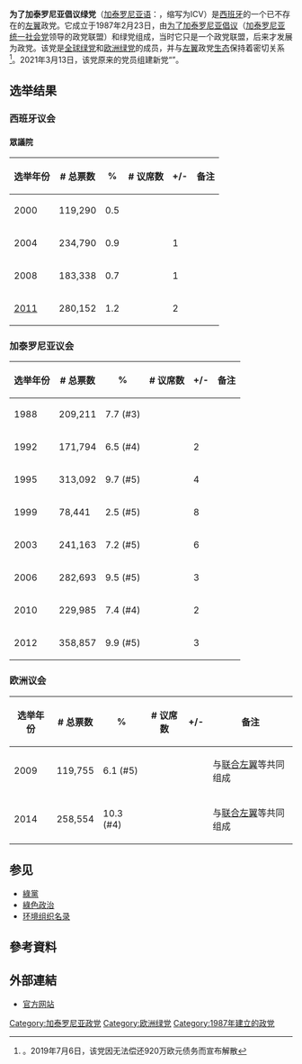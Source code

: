 {{Infobox political party
| country           = 加泰罗尼亚
| name              = 为了加泰罗尼亚倡议绿党
| native_name       = Iniciativa per Catalunya Verds
| colorcode         = {{Party_meta/Initiative_for_Catalonia_Greens/color}}
| logo              = <!-- 檔案不存在 ICV logo.svg ，可從英文維基百科取得 -->
| president         = Dolors Camats & Joan Herrera (协调员)
| secretary_general = Josep Vendrell
| foundation        = 1987年2月23日
|解散=2019年7月6日
|继承者={{le|绿色左翼 (加泰罗尼亚)|Green Left (Catalonia)|绿色左翼}}
| ideology          = [[生態社會主義|生態社會主義]]<ref name="Nordsieck">{{cite web|url=http://parties-and-elections.eu/catalonia.html|title=Catalonia/Spain|first=Wolfram|last=Nordsieck|year=2017|website=Parties and Elections in Europe|accessdate=2018-10-03|archive-date=2017-12-12|archive-url=https://web.archive.org/web/20171212094036/http://parties-and-elections.eu/catalonia.html|dead-url=yes}}</ref><br/>[[21世纪社会主义|21世纪社会主义]]<br/>[[地区主义|地区主义]]<ref name="Nordsieck"/><br/>[[联邦主义|联邦主义]]<br/>[[加泰羅尼亞民族主義|加泰羅尼亞民族主義]]
| position          = [[左翼|左翼]]
| headquarters      = C/ Ciutat, 7 <br /> 08002 [[巴塞罗那|巴塞罗那]]
| colours           = [[綠色|綠色]]和[[红色|红色]]
| members           =
| youth_wing        = Joves d'Esquerra Verda
| national          = [[共同的我们能|共同的我们能]]<br/>[[共同的加泰罗尼亚|共同的加泰罗尼亚]]
| europarl          = [[綠黨/歐洲自由聯盟|綠黨/歐洲自由聯盟]]
| european          = [[欧洲绿党|欧洲绿党]]
| international     = [[全球绿党|全球绿党]]
| seats1_title      = [[眾議院_(西班牙)|眾議院]]
| seats1            = {{Composition bar|2|47|hex={{Party_meta/Initiative_for_Catalonia_Greens/color}}}}<small>[[共同的我们能|共同的我们能]]</small>
| seats2_title      = [[參議院_(西班牙)|參議院]]
| seats2            = {{Composition bar|2|24|hex={{Party_meta/Initiative_for_Catalonia_Greens/color}}}}<small>[[共同的我们能|共同的我们能]]</small>
| seats3_title      = [[欧洲议会|欧洲议会]]
| seats3            = {{Composition bar|1|54|hex={{Party_meta/Initiative_for_Catalonia_Greens/color}}}}<small>[[多元左翼|多元左翼]]</small>
| seats4_title      = [[加泰罗尼亚议会|加泰罗尼亚议会]]
| seats4            = {{Composition bar|4|135|hex={{Party_meta/Initiative_for_Catalonia_Greens/color}}}}<small>[[加泰隆尼亞是的我們能|加泰隆尼亞是的我們能]]</small>
| seats5_title      = [[市镇_(西班牙)|市镇]]
| seats5            = {{Composition bar|358|9077|hex={{Party_meta/Initiative_for_Catalonia_Greens/color}}}} 
| website           = [http://www.iniciativa.cat/ http://www.iniciativa.cat/]
}}
'''为了加泰罗尼亚倡议绿党'''（[[加泰罗尼亚语|加泰罗尼亚语]]：{{lang|ca|Iniciativa per Catalunya Verds}}，缩写为ICV）是[[西班牙|西班牙]]的一个已不存在的[[左翼|左翼]]政党。它成立于1987年2月23日，由[[为了加泰罗尼亚倡议|为了加泰罗尼亚倡议]]（[[加泰罗尼亚统一社会党|加泰罗尼亚统一社会党]]领导的政党联盟）和绿党组成，当时它只是一个政党联盟，后来才发展为政党。该党是[[全球绿党|全球绿党]]和[[欧洲绿党|欧洲绿党]]的成员，并与[[左翼|左翼]]政党[[生态_(西班牙)|生态]]保持着密切关系<ref>{{cite web|url=http://www.equova.org/download/4/|title=EQUO - ICV Agreement of Association and Protocol of Relations|language=es|accessdate=2012-12-02|deadurl=yes|archiveurl=https://web.archive.org/web/20120422083934/http://www.equova.org/download/4/|archivedate=2012-04-22}}。2019年7月6日，该党因无法偿还920万欧元债务而宣布解散</ref>。2021年3月13日，该党原来的党员组建新党“{{le|绿色左翼 (加泰罗尼亚)|Green Left (Catalonia)|绿色左翼}}”。

==选举结果==

===西班牙议会===

====眾議院====
{| class=wikitable
|-
! 选举年份
! # 总票数
! % 
! # 议席数
! +/-
! 备注
|-
! 2000
| 119,290
| 0.5
| {{Composition bar|1|350|hex=Green}}
| 
|
|-
! 2004
| 234,790
| 0.9
| {{Composition bar|2|350|hex=Green}}
| {{increase}} 1
|
|-
! 2008
| 183,338
| 0.7
| {{Composition bar|1|350|hex=Green}}
| {{decrease}} 1
|
|-
! [[2011年西班牙大选|2011]]
| 280,152
| 1.2
| {{Composition bar|3|350|hex=Green}}
| {{increase}} 2
|
|}

===加泰罗尼亚议会===
{| class=wikitable
|-
! 选举年份
! # 总票数
! %
! # 议席数
! +/-
! 备注
|-
! 1988
| 209,211
| 7.7 (#3)
| {{Composition bar|9|135|hex=Green}}
| 
|
|-
! 1992
| 171,794
| 6.5 (#4)
| {{Composition bar|7|135|hex=Green}}
| {{decrease}} 2
|
|-
! 1995
| 313,092
| 9.7 (#5)
| {{Composition bar|11|135|hex=Green}}
| {{increase}} 4
|
|-
! 1999
| 78,441
| 2.5 (#5)
| {{Composition bar|3|135|hex=Green}}
| {{decrease}} 8
|
|-
! 2003
| 241,163
| 7.2 (#5)
| {{Composition bar|9|135|hex=Green}}
| {{increase}} 6
|
|-
! 2006
| 282,693
| 9.5 (#5)
| {{Composition bar|12|135|hex=Green}}
| {{increase}} 3
|
|-
! 2010
| 229,985 
| 7.4 (#4)
| {{Composition bar|10|135|hex=Green}}
| {{decrease}} 2
|
|-
! 2012
| 358,857
| 9.9 (#5)
| {{Composition bar|13|135|hex=Green}}
| {{increase}} 3
|
|}

===欧洲议会===
{| class=wikitable
|-
! 选举年份
! # 总票数
! %
! # 议席数
! +/-
! 备注
|-
! 2009
| 119,755
| 6.1 (#5)
| {{Composition bar|1|50|hex=Green}}
| 
|与[[联合左翼_(西班牙)|联合左翼]]等共同组成
|-
! 2014
| 258,554
| 10.3 (#4)
| {{Composition bar|1|54|hex=Green}}
| 
|与[[联合左翼_(西班牙)|联合左翼]]等共同组成
|}

==参见==
{{Portal|可持续发展|环境|生态}}
*[[綠黨|綠黨]]
*[[綠色政治|綠色政治]]
*[[环境组织名录|环境组织名录]]

==參考資料==
<references />

==外部連結==
*[https://web.archive.org/web/20190628212923/http://www.iniciativa.cat/ 官方网站]{{ca}}
{{西班牙政党}}
[[Category:加泰罗尼亚政党|Category:加泰罗尼亚政党]]
[[Category:欧洲绿党|Category:欧洲绿党]]
[[Category:1987年建立的政党|Category:1987年建立的政党]]